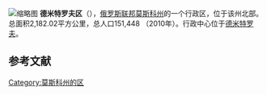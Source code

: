 [[File:Location_of_Dmitrov_Region_(Moscow_Oblast).svg|缩略图]]
'''德米特罗夫区'''（{{lang-ru|Дми́тровский райо́н}}），[[俄罗斯联邦|俄罗斯联邦]][[莫斯科州|莫斯科州]]的一个行政区，位于该州北部。总面积2,182.02平方公里，总人口151,448 （2010年）。行政中心位于[[德米特罗夫|德米特罗夫]]。


==参考文献==
{{reflist}}

[[Category:莫斯科州的区|Category:莫斯科州的区]]